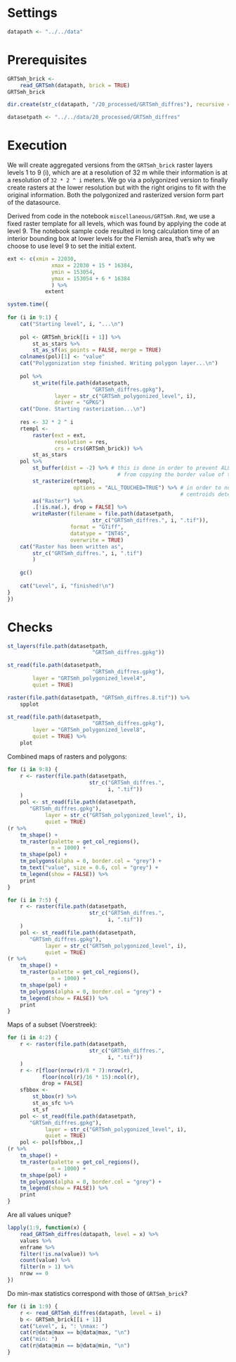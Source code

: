 # Settings

```r
datapath <- "../../data"
```


# Prerequisites

```r
GRTSmh_brick <- 
    read_GRTSmh(datapath, brick = TRUE)
GRTSmh_brick
```


```r
dir.create(str_c(datapath, "/20_processed/GRTSmh_diffres"), recursive = TRUE)
```

```r
datasetpath <- "../../data/20_processed/GRTSmh_diffres"
```


# Execution

We will create aggregated versions from the `GRTSmh_brick` raster layers levels 1 to 9 (i), which are at a resolution of 32 m while their information is at a resolution of `32 * 2 ^ i` meters.
We go via a polygonized version to finally create rasters at the lower resolution but with the right origins to fit with the original information.
Both the polygonized and rasterized version form part of the datasource.

Derived from code in the notebook `miscellaneous/GRTSmh.Rmd`, we use a fixed raster template for all levels, which was found by applying the code at level 9.
The notebook sample code resulted in long calculation time of an interior bounding box at lower levels for the Flemish area, that's why we choose to use level 9 to set the initial extent.


```r
ext <- c(xmin = 22030,
              xmax = 22030 + 15 * 16384,
              ymin = 153054,
              ymax = 153054 + 6 * 16384
              ) %>% 
            extent
```

```r
system.time({
    
for (i in 9:1) {
    cat("Starting level", i, "...\n")
    
    pol <- GRTSmh_brick[[i + 1]] %>% 
        st_as_stars %>% 
        st_as_sf(as_points = FALSE, merge = TRUE)
    colnames(pol)[1] <- "value"
    cat("Polygonization step finished. Writing polygon layer...\n")
    
    pol %>%
        st_write(file.path(datasetpath,
                           "GRTSmh_diffres.gpkg"),
               layer = str_c("GRTSmh_polygonized_level", i),
               driver = "GPKG")
    cat("Done. Starting rasterization...\n")
    
    res <- 32 * 2 ^ i
    rtempl <- 
        raster(ext = ext,
               resolution = res,
               crs = crs(GRTSmh_brick)) %>% 
        st_as_stars
    pol %>% 
        st_buffer(dist = -2) %>% # this is done in order to prevent ALL_TOUCHED=TRUE 
                                   # from copying the border value of the neighbouring cell
        st_rasterize(rtempl, 
                     options = "ALL_TOUCHED=TRUE") %>% # in order to not only let cell 
                                                       # centroids determine the value
        as("Raster") %>% 
        .[!is.na(.), drop = FALSE] %>% 
        writeRaster(filename = file.path(datasetpath, 
                           str_c("GRTSmh_diffres.", i, ".tif")),
                    format = "GTiff",
                    datatype = "INT4S",
                    overwrite = TRUE)
    cat("Raster has been written as", 
        str_c("GRTSmh_diffres.", i, ".tif") 
        )
    
    gc()
        
    cat("Level", i, "finished!\n")
}
})
```



# Checks

```r
st_layers(file.path(datasetpath, 
                           "GRTSmh_diffres.gpkg"))
```

```r
st_read(file.path(datasetpath, 
                           "GRTSmh_diffres.gpkg"),
        layer = "GRTSmh_polygonized_level4",
        quiet = TRUE)
```


```r
raster(file.path(datasetpath, "GRTSmh_diffres.8.tif")) %>% 
    spplot
```

```r
st_read(file.path(datasetpath, 
                           "GRTSmh_diffres.gpkg"),
        layer = "GRTSmh_polygonized_level8",
        quiet = TRUE) %>% 
    plot
```

Combined maps of rasters and polygons:

```r
for (i in 9:8) {
    r <- raster(file.path(datasetpath, 
                          str_c("GRTSmh_diffres.",
                                i, ".tif"))
    )
    pol <- st_read(file.path(datasetpath,
       "GRTSmh_diffres.gpkg"),
            layer = str_c("GRTSmh_polygonized_level", i),
            quiet = TRUE)
(r %>% 
    tm_shape() +
    tm_raster(palette = get_col_regions(),
              n = 1000) +
    tm_shape(pol) +
    tm_polygons(alpha = 0, border.col = "grey") +
    tm_text("value", size = 0.6, col = "grey") +
    tm_legend(show = FALSE)) %>% 
    print
}
```

```r
for (i in 7:5) {
    r <- raster(file.path(datasetpath, 
                          str_c("GRTSmh_diffres.",
                                i, ".tif"))
    )
    pol <- st_read(file.path(datasetpath,
       "GRTSmh_diffres.gpkg"),
            layer = str_c("GRTSmh_polygonized_level", i),
            quiet = TRUE)
(r %>% 
    tm_shape() +
    tm_raster(palette = get_col_regions(),
              n = 1000) +
    tm_shape(pol) +
    tm_polygons(alpha = 0, border.col = "grey") +
    tm_legend(show = FALSE)) %>% 
    print
}
```

Maps of a subset (Voerstreek):

```r
for (i in 4:2) {
    r <- raster(file.path(datasetpath, 
                          str_c("GRTSmh_diffres.",
                                i, ".tif"))
    )
    r <- r[floor(nrow(r)/8 * 7):nrow(r), 
           floor(ncol(r)/16 * 15):ncol(r), 
           drop = FALSE]
    sfbbox <- 
        st_bbox(r) %>% 
        st_as_sfc %>% 
        st_sf
    pol <- st_read(file.path(datasetpath,
       "GRTSmh_diffres.gpkg"),
            layer = str_c("GRTSmh_polygonized_level", i),
            quiet = TRUE)
    pol <- pol[sfbbox,,]
(r %>% 
    tm_shape() +
    tm_raster(palette = get_col_regions(),
              n = 1000) +
    tm_shape(pol) +
    tm_polygons(alpha = 0, border.col = "grey") +
    tm_legend(show = FALSE)) %>% 
    print
}
```


Are all values unique?

```r
lapply(1:9, function(x) {
    read_GRTSmh_diffres(datapath, level = x) %>% 
    values %>% 
    enframe %>% 
    filter(!is.na(value)) %>% 
    count(value) %>% 
    filter(n > 1) %>% 
    nrow == 0
})
```

Do min-max statistics correspond with those of `GRTSmh_brick`?

```r
for (i in 1:9) {
    r <- read_GRTSmh_diffres(datapath, level = i)
    b <- GRTSmh_brick[[i + 1]]
    cat("Level", i, ": \nmax: ")
    cat(r@data@max == b@data@max, "\n")
    cat("min: ")
    cat(r@data@min == b@data@min, "\n")
}
```



